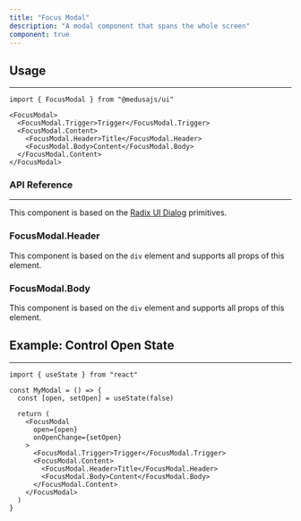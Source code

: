 ---
title: "Focus Modal"
description: "A modal component that spans the whole screen"
component: true
---

<ComponentExample name="focus-modal-demo" />

## Usage

---

```tsx
import { FocusModal } from "@medusajs/ui"
```

```tsx
<FocusModal>
  <FocusModal.Trigger>Trigger</FocusModal.Trigger>
  <FocusModal.Content>
    <FocusModal.Header>Title</FocusModal.Header>
    <FocusModal.Body>Content</FocusModal.Body>
  </FocusModal.Content>
</FocusModal>
```

### API Reference

---

This component is based on the [Radix UI Dialog](https://www.radix-ui.com/primitives/docs/components/dialog) primitives.

<ComponentProps component="focus-modal" />

### FocusModal.Header

This component is based on the `div` element and supports all props of this element.

### FocusModal.Body

This component is based on the `div` element and supports all props of this element.

## Example: Control Open State

---

```tsx
import { useState } from "react"

const MyModal = () => {
  const [open, setOpen] = useState(false)

  return (
    <FocusModal 
      open={open} 
      onOpenChange={setOpen}
    >
      <FocusModal.Trigger>Trigger</FocusModal.Trigger>
      <FocusModal.Content>
        <FocusModal.Header>Title</FocusModal.Header>
        <FocusModal.Body>Content</FocusModal.Body>
      </FocusModal.Content>
    </FocusModal>
  )
}
```